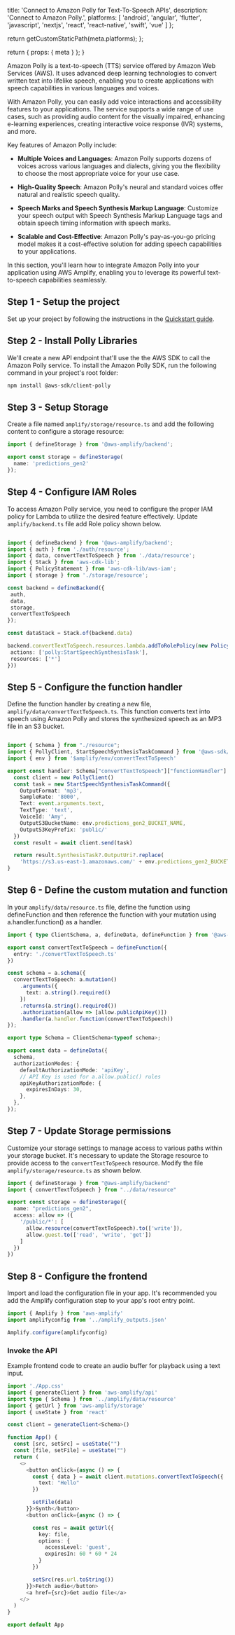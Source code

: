 
  title: 'Connect to Amazon Polly for Text-To-Speech APIs',
  description:
    'Connect to Amazon Polly.',
  platforms: [
    'android',
    'angular',
    'flutter',
    'javascript',
    'nextjs',
    'react',
    'react-native',
    'swift',
    'vue'
  ]
};

  return getCustomStaticPath(meta.platforms);
};

  return {
    props: {
      meta
    }
  };
}


Amazon Polly is a text-to-speech (TTS) service offered by Amazon Web Services (AWS). It uses advanced deep learning technologies to convert written text into lifelike speech, enabling you to create applications with speech capabilities in various languages and voices.

With Amazon Polly, you can easily add voice interactions and accessibility features to your applications. The service supports a wide range of use cases, such as providing audio content for the visually impaired, enhancing e-learning experiences, creating interactive voice response (IVR) systems, and more.

Key features of Amazon Polly include:

- **Multiple Voices and Languages**: Amazon Polly supports dozens of voices across various languages and dialects, giving you the flexibility to choose the most appropriate voice for your use case.

- **High-Quality Speech**: Amazon Polly's neural and standard voices offer natural and realistic speech quality.

- **Speech Marks and Speech Synthesis Markup Language**: Customize your speech output with Speech Synthesis Markup Language tags and obtain speech timing information with speech marks.

- **Scalable and Cost-Effective**: Amazon Polly's pay-as-you-go pricing model makes it a cost-effective solution for adding speech capabilities to your applications.

In this section, you'll learn how to integrate Amazon Polly into your application using AWS Amplify, enabling you to leverage its powerful text-to-speech capabilities seamlessly.

## Step 1 - Setup the project

Set up your project by following the instructions in the [Quickstart guide](/[platform]/start/quickstart/). 

## Step 2 - Install Polly Libraries
We'll create a new API endpoint that'll use the the AWS SDK to call the Amazon Polly service. To install the Amazon Polly SDK, run the following command in your project's root folder:

```bash
npm install @aws-sdk/client-polly
```

## Step 3 - Setup Storage

Create a file named `amplify/storage/resource.ts` and add the following content to configure a storage resource:


```ts title="amplify/storage/resource.ts"
import { defineStorage } from '@aws-amplify/backend';

export const storage = defineStorage(
  name: 'predictions_gen2'
});

```

## Step 4 - Configure IAM Roles

 To access Amazon Polly service, you need to configure the proper IAM policy for Lambda to utilize the desired feature effectively. Update `amplify/backend.ts` file add Role policy shown below.

 ```ts title= "amplify/backend.ts"

import { defineBackend } from '@aws-amplify/backend';
import { auth } from './auth/resource';
import { data, convertTextToSpeech } from './data/resource';
import { Stack } from 'aws-cdk-lib';
import { PolicyStatement } from 'aws-cdk-lib/aws-iam';
import { storage } from './storage/resource';

const backend = defineBackend({
  auth,
  data,
  storage,
  convertTextToSpeech
});

const dataStack = Stack.of(backend.data)

backend.convertTextToSpeech.resources.lambda.addToRolePolicy(new PolicyStatement({
  actions: ['polly:StartSpeechSynthesisTask'],
  resources: ['*']
}))

```
## Step 5 - Configure the function handler 

Define the function handler by creating a new file, `amplify/data/convertTextToSpeech.ts`. This function converts text into speech using Amazon Polly and stores the synthesized speech as an MP3 file in an S3 bucket.

```ts title="amplify/data/convertTextToSpeech.ts"

import { Schema } from "./resource";
import { PollyClient, StartSpeechSynthesisTaskCommand } from '@aws-sdk/client-polly'
import { env } from '$amplify/env/convertTextToSpeech'

export const handler: Schema["convertTextToSpeech"]["functionHandler"] = async (event) => {
  const client = new PollyClient()
  const task = new StartSpeechSynthesisTaskCommand({
    OutputFormat: 'mp3',
    SampleRate: '8000',
    Text: event.arguments.text,
    TextType: 'text',
    VoiceId: 'Amy',
    OutputS3BucketName: env.predictions_gen2_BUCKET_NAME,
    OutputS3KeyPrefix: 'public/'
  })
  const result = await client.send(task)

  return result.SynthesisTask?.OutputUri?.replace(
    'https://s3.us-east-1.amazonaws.com/' + env.predictions_gen2_BUCKET_NAME + '/public/', "") ?? ""
}

```

## Step 6 - Define the custom mutation and function

In your `amplify/data/resource.ts` file, define the function using defineFunction and then reference the function with your mutation using a.handler.function() as a handler.

```ts title="amplify/data/resource.ts"
import { type ClientSchema, a, defineData, defineFunction } from '@aws-amplify/backend';

export const convertTextToSpeech = defineFunction({
  entry: './convertTextToSpeech.ts'
})

const schema = a.schema({
  convertTextToSpeech: a.mutation()
    .arguments({
      text: a.string().required()
    })
    .returns(a.string().required())
    .authorization(allow => [allow.publicApiKey()])
    .handler(a.handler.function(convertTextToSpeech))
});

export type Schema = ClientSchema<typeof schema>;

export const data = defineData({
  schema,
  authorizationModes: {
    defaultAuthorizationMode: 'apiKey',
    // API Key is used for a.allow.public() rules
    apiKeyAuthorizationMode: {
      expiresInDays: 30,
    },
  },
});


```
## Step 7 - Update Storage permissions

Customize your storage settings to manage access to various paths within your storage bucket. It's necessary to update the Storage resource to provide access to the `convertTextToSpeech` resource. Modify the file `amplify/storage/resource.ts` as shown below.

```ts title="amplify/storage/resource.ts"
import { defineStorage } from "@aws-amplify/backend"
import { convertTextToSpeech } from "../data/resource"

export const storage = defineStorage({
  name: "predictions_gen2",
  access: allow => ({
    '/public/*': [
      allow.resource(convertTextToSpeech).to(['write']),
      allow.guest.to(['read', 'write', 'get'])
    ]
  })
})
```

## Step 8 - Configure the frontend

Import and load the configuration file in your app. It's recommended you add the Amplify configuration step to your app's root entry point. 
``` ts title="main.tsx"
import { Amplify } from 'aws-amplify'
import amplifyconfig from '../amplify_outputs.json'

Amplify.configure(amplifyconfig)

```
### Invoke the API

Example frontend code to create an audio buffer for playback using a text input.

```ts title="App.tsx"
import './App.css'
import { generateClient } from 'aws-amplify/api'
import type { Schema } from '../amplify/data/resource'
import { getUrl } from 'aws-amplify/storage'
import { useState } from 'react'

const client = generateClient<Schema>()

function App() {
  const [src, setSrc] = useState("")
  const [file, setFile] = useState("")
  return (
    <>
      <button onClick={async () => {
        const { data } = await client.mutations.convertTextToSpeech({
          text: "Hello"
        })

        setFile(data)
      }}>Synth</button>
      <button onClick={async () => {

        const res = await getUrl({
          key: file,
          options: {
            accessLevel: 'guest',
            expiresIn: 60 * 60 * 24
          }
        })

        setSrc(res.url.toString())
      }}>Fetch audio</button>
      <a href={src}>Get audio file</a>
    </>
  )
}

export default App

```

